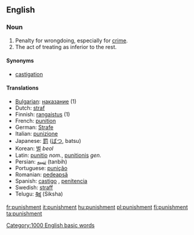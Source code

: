 ==English==

===Noun===
{{en-noun-reg}}

# Penalty for wrongdoing, especially for [[crime]].
# The act of treating as inferior to the rest.

====Synonyms====
*[[castigation]]

====Translations====
*[[w:Bulgarian language|Bulgarian]]: [[наказание]] {{n}} (1)
*Dutch: [[straf]] {{f}}
*Finnish: [[rangaistus]] (1)
*French: [[punition]] {{f}}
*German: [[Strafe]] {{f}}
*Italian: [[punizione]] {{f}}
*Japanese: [[罰]] ([[ばつ]], batsu)
*Korean: [[벌]] ''beol''
*Latin: [[punitio]] ''nom.'', [[punitionis]] ''gen.''
*Persian: [[تنبیه]] (tanbih)
*Portuguese: [[punição]]
*Romanian: [[pedeapsă]] {{f}}
*Spanish: [[castigo]] {{f}}, [[penitencia]]
*Swedish: [[straff]]
*Telugu: [[శిక్ష]] (Siksha)
[[Category:1000 English basic words]]

[[fr:punishment]]
[[it:punishment]]
[[hu:punishment]]
[[pl:punishment]]
[[fi:punishment]]
[[ta:punishment]]